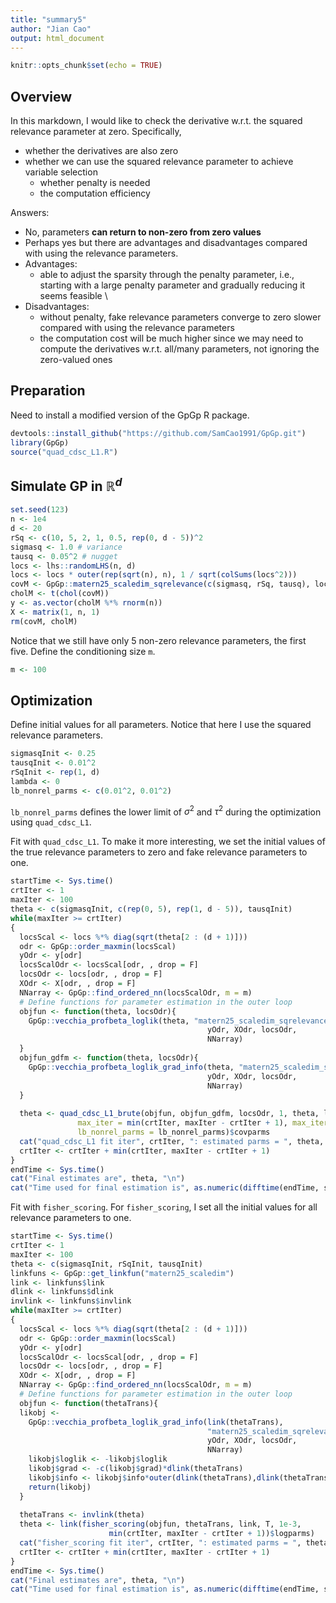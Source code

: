```yaml
---
title: "summary5"
author: "Jian Cao"
output: html_document
---
```


```r
knitr::opts_chunk$set(echo = TRUE)
```

## Overview

In this markdown, I would like to check the derivative w.r.t. the squared relevance parameter at zero. Specifically,

* whether the derivatives are also zero
* whether we can use the squared relevance parameter to achieve variable selection
    + whether penalty is needed
    + the computation efficiency

Answers:

* No, parameters **can return to non-zero from zero values**
* Perhaps yes but there are advantages and disadvantages compared with using the relevance parameters. 
* Advantages:
    + able to adjust the sparsity through the penalty parameter, i.e., starting with a large penalty parameter and gradually reducing it seems feasible \\
* Disadvantages:
    + without penalty, fake relevance parameters converge to zero slower compared with using the relevance parameters
    + the computation cost will be much higher since we may need to compute the derivatives w.r.t. all/many parameters, not ignoring the zero-valued ones

## Preparation
Need to install a modified version of the GpGp R package.
```r
devtools::install_github("https://github.com/SamCao1991/GpGp.git")
library(GpGp)
source("quad_cdsc_L1.R")
```

## Simulate GP in $\mathbb{R}^{d}$
```r
set.seed(123)
n <- 1e4
d <- 20
rSq <- c(10, 5, 2, 1, 0.5, rep(0, d - 5))^2
sigmasq <- 1.0 # variance
tausq <- 0.05^2 # nugget
locs <- lhs::randomLHS(n, d)
locs <- locs * outer(rep(sqrt(n), n), 1 / sqrt(colSums(locs^2)))
covM <- GpGp::matern25_scaledim_sqrelevance(c(sigmasq, rSq, tausq), locs)
cholM <- t(chol(covM))
y <- as.vector(cholM %*% rnorm(n))
X <- matrix(1, n, 1)
rm(covM, cholM)
```
Notice that we still have only 5 non-zero relevance parameters, the first five. Define the conditioning size `m`.
```r
m <- 100
```

## Optimization 
Define initial values for all parameters. Notice that here I use the squared relevance parameters.
```r
sigmasqInit <- 0.25
tausqInit <- 0.01^2
rSqInit <- rep(1, d)
lambda <- 0
lb_nonrel_parms <- c(0.01^2, 0.01^2) 

```
`lb_nonrel_parms` defines the lower limit of $\sigma^2$ and $\tau^2$ during the optimization using `quad_cdsc_L1`.

Fit with `quad_cdsc_L1`. To make it more interesting, we set the initial values of the true relevance parameters to zero and fake relevance parameters to one.
```r
startTime <- Sys.time()
crtIter <- 1
maxIter <- 100
theta <- c(sigmasqInit, c(rep(0, 5), rep(1, d - 5)), tausqInit)
while(maxIter >= crtIter)
{
  locsScal <- locs %*% diag(sqrt(theta[2 : (d + 1)]))
  odr <- GpGp::order_maxmin(locsScal)
  yOdr <- y[odr]
  locsScalOdr <- locsScal[odr, , drop = F]
  locsOdr <- locs[odr, , drop = F]
  XOdr <- X[odr, , drop = F]
  NNarray <- GpGp::find_ordered_nn(locsScalOdr, m = m)
  # Define functions for parameter estimation in the outer loop
  objfun <- function(theta, locsOdr){
    GpGp::vecchia_profbeta_loglik(theta, "matern25_scaledim_sqrelevance",
                                            yOdr, XOdr, locsOdr, 
                                            NNarray)
  }
  objfun_gdfm <- function(theta, locsOdr){
    GpGp::vecchia_profbeta_loglik_grad_info(theta, "matern25_scaledim_sqrelevance",
                                            yOdr, XOdr, locsOdr, 
                                            NNarray)
  }
  
  theta <- quad_cdsc_L1_brute(objfun, objfun_gdfm, locsOdr, 1, theta, lambda, 1e-3, silent = T, 
               max_iter = min(crtIter, maxIter - crtIter + 1), max_iter2 = 40, 
               lb_nonrel_parms = lb_nonrel_parms)$covparms
  cat("quad_cdsc_L1 fit iter", crtIter, ": estimated parms = ", theta, "\n")
  crtIter <- crtIter + min(crtIter, maxIter - crtIter + 1)
}
endTime <- Sys.time()
cat("Final estimates are", theta, "\n")
cat("Time used for final estimation is", as.numeric(difftime(endTime, startTime, units = "secs")), "seconds\n")
```

Fit with `fisher_scoring`. For `fisher_scoring`, I set all the initial values for all relevance parameters to one.
```r
startTime <- Sys.time()
crtIter <- 1
maxIter <- 100
theta <- c(sigmasqInit, rSqInit, tausqInit)
linkfuns <- GpGp::get_linkfun("matern25_scaledim")
link <- linkfuns$link
dlink <- linkfuns$dlink
invlink <- linkfuns$invlink
while(maxIter >= crtIter)
{
  locsScal <- locs %*% diag(sqrt(theta[2 : (d + 1)]))
  odr <- GpGp::order_maxmin(locsScal)
  yOdr <- y[odr]
  locsScalOdr <- locsScal[odr, , drop = F]
  locsOdr <- locs[odr, , drop = F]
  XOdr <- X[odr, , drop = F]
  NNarray <- GpGp::find_ordered_nn(locsScalOdr, m = m)
  # Define functions for parameter estimation in the outer loop
  objfun <- function(thetaTrans){
  likobj <- 
    GpGp::vecchia_profbeta_loglik_grad_info(link(thetaTrans), 
                                            "matern25_scaledim_sqrelevance",
                                            yOdr, XOdr, locsOdr, 
                                            NNarray)
    likobj$loglik <- -likobj$loglik
    likobj$grad <- -c(likobj$grad)*dlink(thetaTrans)
    likobj$info <- likobj$info*outer(dlink(thetaTrans),dlink(thetaTrans)) 
    return(likobj)
  }
  
  thetaTrans <- invlink(theta)
  theta <- link(fisher_scoring(objfun, thetaTrans, link, T, 1e-3,
                      min(crtIter, maxIter - crtIter + 1))$logparms)
  cat("fisher_scoring fit iter", crtIter, ": estimated parms = ", theta, "\n")
  crtIter <- crtIter + min(crtIter, maxIter - crtIter + 1)
}
endTime <- Sys.time()
cat("Final estimates are", theta, "\n")
cat("Time used for final estimation is", as.numeric(difftime(endTime, startTime, units = "secs")), "seconds\n")
```













